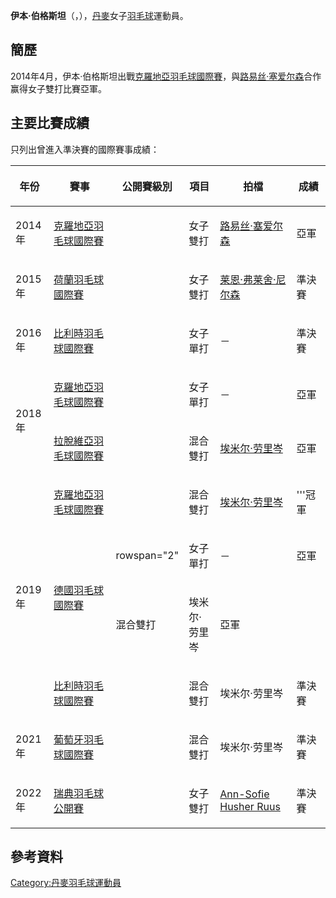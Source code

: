 {{noteTA|G1=Badminton}}
{{Infobox 羽球選手
| playername              = 伊本·伯格斯坦<br/>{{lang|da|Iben Bergstein}}
| image                   = 
| size                    = 
| caption                 = 
| birth_name              = 
| date_of_birth           = {{birth_date_and_age|1995|5|20}}
| place_of_birth          = 
| height                  = 
| weight                  = 
| event                   = 女子單打、女子雙打、混合雙打
| country                 = {{DEN}}
| years_started           = 
| handedness              = 
| coach                   = 
| highest_ranking         = 第138位（女雙-[[Zenia_Dam_Larsen|Dam Larsen]]）
| date_of_highest_ranking = 2013年10月24日<ref name="ranking">{{en}}[http://bwfcontent.tournamentsoftware.com/ranking/player.aspx?id=17650&player=350725 BWF World Ranking - Ranking of Iben BERGSTEIN (76370)]</ref>
| current_ranking         = 第205位（女單）<br/>第651位（女雙-[[苏珊·埃克伦德|埃克伦德]]）<br/>第756位（混雙-[[埃米尔·劳里岑|劳里岑]]）
| date_of_current_ranking = 2018年5月31日<ref>{{en}}[http://bwfcontent.tournamentsoftware.com/ranking/category.aspx?id=17650&category=473 BWF World Ranking - BWF世界排名榜 (5/31/2018) - Women's singles]{{Dead link}}</ref><ref>{{en}}[http://bwfcontent.tournamentsoftware.com/ranking/category.aspx?id=17650&category=475 BWF World Ranking - BWF世界排名榜 (5/31/2018) - Women's doubles]{{Dead link}}</ref><ref>{{en}}[http://bwfcontent.tournamentsoftware.com/ranking/category.aspx?id=17650&category=476 BWF World Ranking - BWF世界排名榜 (5/31/2018) - Mixed doubles]{{Dead link}}</ref>
| played                  = 39勝–29負（女單）<br/>18勝–15負（女雙）<br/>1勝–2負（混雙）
| titles                  = 
| bwf_profile             = DD0C7ECF-829D-4AFC-8364-86723A1640E0
| bwf_id                  = 76370
| updated                 = 2018年6月4日
}}
{{MedalTableTop}}
{{MedalSport | 女子[[羽毛球|羽毛球]]}}
{{MedalCountry | {{DEN}}}}
{{MedalBottom}}
'''伊本·伯格斯坦'''（{{lang-da|'''Iben Bergstein'''}}，{{bd|1995年|5月20日||}}），[[丹麥|丹麥]]女子[[羽毛球|羽毛球]]運動員。

==簡歷==
2014年4月，伊本·伯格斯坦出戰[[2014年克羅地亞羽毛球國際賽|克羅地亞羽毛球國際賽]]，與[[路易丝·塞爱尔森|路易丝·塞爱尔森]]合作赢得女子雙打比賽亞軍。

==主要比賽成績==
只列出曾進入準決賽的國際賽事成績：
{| class=wikitable style="text-align:center; font-size:small;" 
!width="50"|年份
!width="180"|賽事
!width="80"|公開賽級別
!width="60"|項目
!width="180"|拍檔
!width="50"|成績
|-
!rowspan="1"|2014年
|[[2014年克羅地亞羽毛球國際賽|克羅地亞羽毛球國際賽]]
|{{BWFIS}}
|女子雙打
|[[路易丝·塞爱尔森|路易丝·塞爱尔森]]
|bgcolor="silver"|亞軍
|-
!rowspan="1"|2015年
|[[2015年荷蘭羽毛球國際賽|荷蘭羽毛球國際賽]]
|{{BWFIS}}
|女子雙打
|[[莱恩·弗莱舍·尼尔森|莱恩·弗莱舍·尼尔森]]
|bgcolor="#b8860b"|準決賽
|-
!rowspan="1"|2016年
|[[2016年比利時羽毛球國際賽|比利時羽毛球國際賽]]
|{{BWFIC}}
|女子單打
|－
|bgcolor="#b8860b"|準決賽
|-
!rowspan="2"|2018年
|[[2018年克羅地亞羽毛球國際賽|克羅地亞羽毛球國際賽]]
|{{BWFFS}}
|女子單打
|－
|bgcolor="silver"|亞軍
|-
|[[2018年拉脫維亞羽毛球國際賽|拉脫維亞羽毛球國際賽]]
|{{BWFFS}}
|混合雙打
|[[埃米尔·劳里岑|埃米尔·劳里岑]]
|bgcolor="silver"|亞軍
|-
!rowspan="4"|2019年
|[[2019年克羅地亞羽毛球國際賽|克羅地亞羽毛球國際賽]]
|{{BWFFS}}
|混合雙打
|[[埃米尔·劳里岑|埃米尔·劳里岑]]
|bgcolor="gold"|'''冠軍
|-
|rowspan="2"|[[2019年德國羽毛球國際賽|德國羽毛球國際賽]]
|rowspan="2" {{BWFFS}}
|女子單打
|－
|bgcolor="silver"|亞軍
|-
|混合雙打
|埃米尔·劳里岑
|bgcolor="silver"|亞軍
|-
|[[2019年比利時羽毛球國際賽|比利時羽毛球國際賽]]
|{{BWFIC}}
|混合雙打
|埃米尔·劳里岑
|bgcolor="#b8860b"|準決賽
|-
!rowspan="1"|2021年
|[[2021年葡萄牙羽毛球國際賽|葡萄牙羽毛球國際賽]]
|{{BWFIS}}
|混合雙打
|埃米尔·劳里岑
|bgcolor="#b8860b"|準決賽
|-
!rowspan="1"|2022年
|[[2022年瑞典羽毛球公開賽|瑞典羽毛球公開賽]]
|{{BWFIS}}
|女子雙打
|[[Ann-Sofie_Husher_Ruus|Ann-Sofie Husher Ruus]]
|bgcolor="#b8860b"|準決賽
|}
{{BWF賽事級別索引}}

==參考資料==
{{Reflist}}

{{DEFAULTSORT:Bergstein, Iben}}
[[Category:丹麥羽毛球運動員|Category:丹麥羽毛球運動員]]
